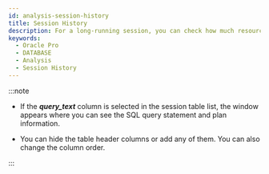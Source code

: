 ```yaml
---
id: analysis-session-history
title: Session History
description: For a long-running session, you can check how much resource has been used for SQL and analyze the causes.
keywords:
  - Oracle Pro
  - DATABASE
  - Analysis
  - Session History
---
```



<SessionHistory/>

:::note

- If the ***query_text*** column is selected in the session table list, the <Cmdname sid="TTL06224" className="uitext" /> window appears where you can see the SQL query statement and plan information.

- You can hide the table header columns or add any of them. You can also change the column order.

:::
